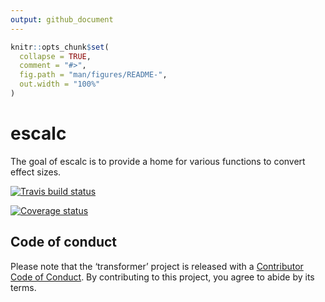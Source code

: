 ```yaml
---
output: github_document
---
```


<!-- README.md is generated from README.Rmd. Please edit that file -->

```r
knitr::opts_chunk$set(
  collapse = TRUE,
  comment = "#>",
  fig.path = "man/figures/README-",
  out.width = "100%"
)
```
# escalc

The goal of escalc is to provide a home for various functions to convert effect sizes.

[![Travis build status](https://travis-ci.org/wviechtb/escalc.svg?branch=master)](https://travis-ci.org/wviechtb/escalc)

[![Coverage status](https://codecov.io/gh/wviechtb/escalc/branch/master/graph/badge.svg)](https://codecov.io/github/wviechtb/escalc?branch=master)

## Code of conduct

Please note that the 'transformer' project is released with a [Contributor Code of Conduct](CODE_OF_CONDUCT.md). By contributing to this project, you agree to abide by its terms.